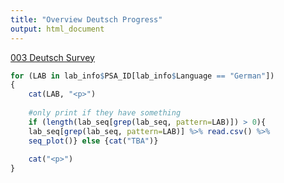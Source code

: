```yaml
---
title: "Overview Deutsch Progress"
output: html_document
---
```


[003 Deutsch Survey](http://unf.co1.qualtrics.com/jfe/form/SV_eRsPzaFSS4fLKeN?Q_Language=DE)

```r

for (LAB in lab_info$PSA_ID[lab_info$Language == "German"])
{
    cat(LAB, "<p>")
    
    #only print if they have something 
    if (length(lab_seq[grep(lab_seq, pattern=LAB)]) > 0){
    lab_seq[grep(lab_seq, pattern=LAB)] %>% read.csv() %>%
    seq_plot()} else {cat("TBA")}
    
    cat("<p>")
}

```